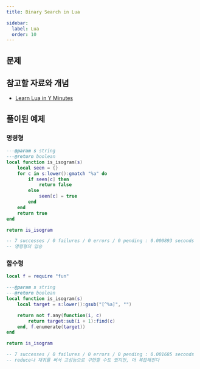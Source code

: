 ```yaml
---
title: Binary Search in Lua

sidebar:
  label: Lua
  order: 10
---
```



## 문제

<LinkCard
  title="Binary Search in Lua"
  description="You have stumbled upon a group of mathematicians who are also singer-songwriters."
  href="https://exercism.org/tracks/lua/exercises/binary-search"
/>

## 참고할 자료와 개념

- [Learn Lua in Y Minutes](https://learnxinyminutes.com/docs/ko-kr/lua-kr)

## 풀이된 예제

### 명령형

```lua
---@param s string
---@return boolean
local function is_isogram(s)
    local seen = {}
    for c in s:lower():gmatch "%a" do
        if seen[c] then
            return false
        else
            seen[c] = true
        end
    end
    return true
end

return is_isogram

-- 7 successes / 0 failures / 0 errors / 0 pending : 0.000893 seconds
-- 명령형의 압승
```

### 함수형

```lua
local f = require "fun"

---@param s string
---@return boolean
local function is_isogram(s)
    local target = s:lower():gsub("[^%a]", "")

    return not f.any(function(i, c)
        return target:sub(i + 1):find(c)
    end, f.enumerate(target))
end

return is_isogram

-- 7 successes / 0 failures / 0 errors / 0 pending : 0.001685 seconds
-- reduce나 재귀를 써서 고성능으로 구현할 수도 있지만, 더 복잡해진다
```
